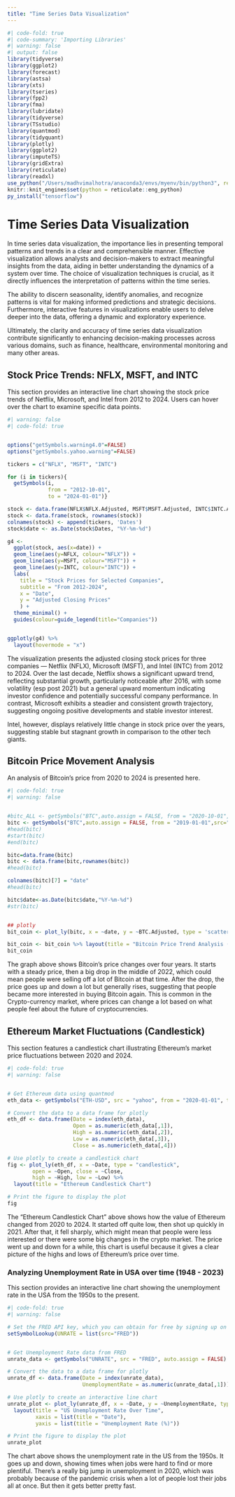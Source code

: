 ```yaml
---
title: "Time Series Data Visualization"
---
```


```r
#| code-fold: true
#| code-summary: 'Importing Libraries'
#| warning: false
#| output: false
library(tidyverse)
library(ggplot2)
library(forecast)
library(astsa) 
library(xts)
library(tseries)
library(fpp2)
library(fma)
library(lubridate)
library(tidyverse)
library(TSstudio)
library(quantmod)
library(tidyquant)
library(plotly)
library(ggplot2)
library(imputeTS)
library(gridExtra)
library(reticulate)
library(readxl)
use_python("/Users/madhvimalhotra/anaconda3/envs/myenv/bin/python3", require = T)
knitr::knit_engines$set(python = reticulate::eng_python)
py_install("tensorflow")
```

# Time Series Data Visualization

In time series data visualization, the importance lies in presenting temporal patterns and trends in a clear and comprehensible manner. Effective visualization allows analysts and decision-makers to extract meaningful insights from the data, aiding in better understanding the dynamics of a system over time. The choice of visualization techniques is crucial, as it directly influences the interpretation of patterns within the time series. 

The ability to discern seasonality, identify anomalies, and recognize patterns is vital for making informed predictions and strategic decisions. Furthermore, interactive features in visualizations enable users to delve deeper into the data, offering a dynamic and exploratory experience. 

Ultimately, the clarity and accuracy of time series data visualization contribute significantly to enhancing decision-making processes across various domains, such as finance, healthcare, environmental monitoring and many other areas.


::: panel-tabset


## Stock Price Trends: NFLX, MSFT, and INTC


This section provides an interactive line chart showing the stock price trends of Netflix, Microsoft, and Intel from 2012 to 2024. Users can hover over the chart to examine specific data points.


```r
#| warning: false
#| code-fold: true


options("getSymbols.warning4.0"=FALSE)
options("getSymbols.yahoo.warning"=FALSE)

tickers = c("NFLX", "MSFT", "INTC") 

for (i in tickers){
  getSymbols(i,
             from = "2012-10-01",
             to = "2024-01-01")}

stock <- data.frame(NFLX$NFLX.Adjusted, MSFT$MSFT.Adjusted, INTC$INTC.Adjusted)
stock <- data.frame(stock, rownames(stock))
colnames(stock) <- append(tickers, 'Dates')
stock$date <- as.Date(stock$Dates, "%Y-%m-%d")

g4 <- 
  ggplot(stock, aes(x=date)) +
  geom_line(aes(y=NFLX, colour="NFLX")) +
  geom_line(aes(y=MSFT, colour="MSFT")) +
  geom_line(aes(y=INTC, colour="INTC")) +
  labs(
    title = "Stock Prices for Selected Companies",
    subtitle = "From 2012-2024",
    x = "Date",
    y = "Adjusted Closing Prices"
    ) +
  theme_minimal() +
  guides(colour=guide_legend(title="Companies"))


ggplotly(g4) %>%
  layout(hovermode = "x")
```


The visualization presents the adjusted closing stock prices for three companies — Netflix (NFLX), Microsoft (MSFT), and Intel (INTC) from 2012 to 2024. Over the last decade, Netflix shows a significant upward trend, reflecting substantial growth, particularly noticeable after 2016, with some volatility (esp post 2021) but a general upward momentum indicating investor confidence and potentially successful company performance. In contrast, Microsoft exhibits a steadier and consistent growth trajectory, suggesting ongoing positive developments and stable investor interest. 

Intel, however, displays relatively little change in stock price over the years, suggesting stable but stagnant growth in comparison to the other tech giants. 



## Bitcoin Price Movement Analysis

An analysis of Bitcoin's price from 2020 to 2024 is presented here. 

```r
#| code-fold: true
#| warning: false


#bitc_ALL <- getSymbols("BTC",auto.assign = FALSE, from = "2020-10-01",src="yahoo")
bitc <- getSymbols("BTC",auto.assign = FALSE, from = "2019-01-01",src="yahoo") 
#head(bitc)
#start(bitc)
#end(bitc)

bitc=data.frame(bitc)
bitc <- data.frame(bitc,rownames(bitc))
#head(bitc)

colnames(bitc)[7] = "date"
#head(bitc)

bitc$date<-as.Date(bitc$date,"%Y-%m-%d")
#str(bitc)


## plotly
bit_coin <- plot_ly(bitc, x = ~date, y = ~BTC.Adjusted, type = 'scatter', mode = 'lines')

bit_coin <- bit_coin %>% layout(title = "Bitcoin Price Trend Analysis (2020-2024)")
bit_coin
```


The graph above shows Bitcoin's price changes over four years. It starts with a steady price, then a big drop in the middle of 2022, which could mean people were selling off a lot of Bitcoin at that time. After the drop, the price goes up and down a lot but generally rises, suggesting that people became more interested in buying Bitcoin again. This is common in the Crypto-currency market, where prices can change a lot based on what people feel about the future of cryptocurrencies.




## Ethereum Market Fluctuations (Candlestick)

This section features a candlestick chart illustrating Ethereum's market price fluctuations between 2020 and 2024. 


```r
#| code-fold: true
#| warning: false


# Get Ethereum data using quantmod
eth_data <- getSymbols("ETH-USD", src = "yahoo", from = "2020-01-01", to = Sys.Date(), auto.assign = FALSE)

# Convert the data to a data frame for plotly
eth_df <- data.frame(Date = index(eth_data),
                     Open = as.numeric(eth_data[,1]),
                     High = as.numeric(eth_data[,2]),
                     Low = as.numeric(eth_data[,3]),
                     Close = as.numeric(eth_data[,4]))

# Use plotly to create a candlestick chart
fig <- plot_ly(eth_df, x = ~Date, type = "candlestick",
        open = ~Open, close = ~Close,
        high = ~High, low = ~Low) %>%
  layout(title = "Ethereum Candlestick Chart")

# Print the figure to display the plot
fig

```


The "Ethereum Candlestick Chart" above shows how the value of Ethereum changed from 2020 to 2024. It started off quite low, then shot up quickly in 2021. After that, it fell sharply, which might mean that people were less interested or there were some big changes in the crypto market. The price went up and down for a while, this chart is useful because it gives a clear picture of the highs and lows of Ethereum's price over time.




### Analyzing Unemployment Rate in USA over time (1948 - 2023)


This section provides an interactive line chart showing the unemployment rate in the USA from the 1950s to the present.



```r
#| code-fold: true
#| warning: false

# Set the FRED API key, which you can obtain for free by signing up on the FRED website
setSymbolLookup(UNRATE = list(src="FRED"))


# Get Unemployment Rate data from FRED
unrate_data <- getSymbols("UNRATE", src = "FRED", auto.assign = FALSE)

# Convert the data to a data frame for plotly
unrate_df <- data.frame(Date = index(unrate_data),
                        UnemploymentRate = as.numeric(unrate_data[,1]))

# Use plotly to create an interactive line chart
unrate_plot <- plot_ly(unrate_df, x = ~Date, y = ~UnemploymentRate, type = 'scatter', mode = 'lines', name = 'Unemployment Rate') %>%
  layout(title = "US Unemployment Rate Over Time",
         xaxis = list(title = "Date"),
         yaxis = list(title = "Unemployment Rate (%)"))

# Print the figure to display the plot
unrate_plot
```



The chart above shows the unemployment rate in the US from the 1950s. It goes up and down, showing times when jobs were hard to find or more plentiful. There's a really big jump in unemployment in 2020, which was probably because of the pandemic crisis when a lot of people lost their jobs all at once. But then it gets better pretty fast.



:::
